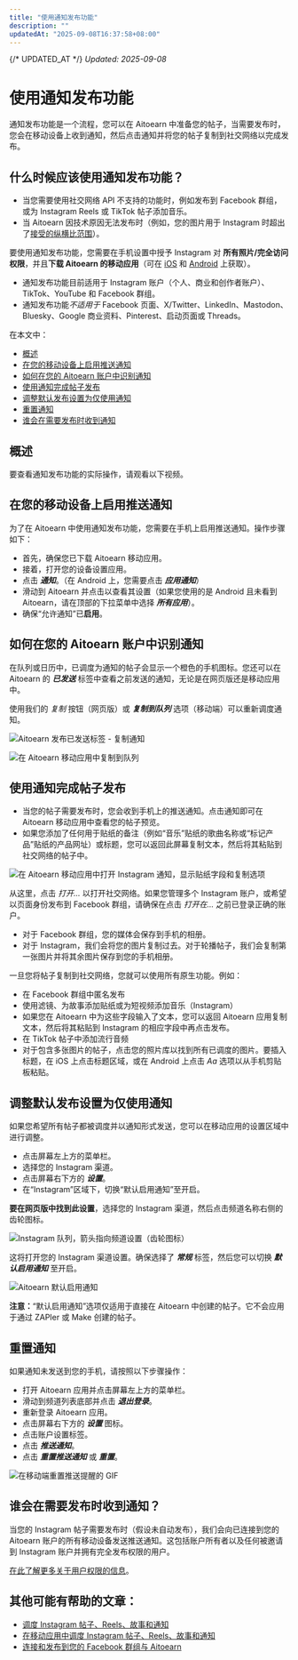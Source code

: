 ```yaml
---
title: "使用通知发布功能"
description: ""
updatedAt: "2025-09-08T16:37:58+08:00"
---
```

{/* UPDATED_AT */}
_Updated: 2025-09-08_

# 使用通知发布功能

通知发布功能是一个流程，您可以在 Aitoearn 中准备您的帖子，当需要发布时，您会在移动设备上收到通知，然后点击通知并将您的帖子复制到社交网络以完成发布。

## 什么时候应该使用通知发布功能？

- 当您需要使用社交网络 API 不支持的功能时，例如发布到 Facebook 群组，或为 Instagram Reels 或 TikTok 帖子添加音乐。
- 当 Aitoearn 因技术原因无法发布时（例如，您的图片用于 Instagram 时超出了[接受的纵横比范围](https://支持.aitoearn.com//支持.aitoearn.com/article/622-Instagrams-accepted-aspect-ratio-ranges)）。

要使用通知发布功能，您需要在手机设置中授予 Instagram 对 **所有照片/完全访问权限**，并且**下载 Aitoearn 的移动应用**（可在 [iOS](https://应用s.应用le.com/us/应用/aitoearn-计划-调度-帖子/id490474324) 和 [Android](https://play.google.com/store/应用s/details?id=org.aitoearn.android) 上获取）。

- 通知发布功能目前适用于 Instagram 账户（个人、商业和创作者账户）、TikTok、YouTube 和 Facebook 群组。
- 通知发布功能*不适用于* Facebook 页面、X/Twitter、LinkedIn、Mastodon、Bluesky、Google 商业资料、Pinterest、启动页面或 Threads。

在本文中：
- [概述](#概述-FEGbt)
- [在您的移动设备上启用推送通知](#Enabling-push-notifications-在-您的-移动端-device-1caok)
- [如何在您的 Aitoearn 账户中识别通知](#h_01H3WCAT0R46TX7KQN155VR3R8)
- [使用通知完成帖子发布](#h_01H3WQW1WRMT8XGVRAYAA4PDD9)
- [调整默认发布设置为仅使用通知](#h_01H410CD2SJTECFPNAQPEH0FAA)
- [重置通知](#h_01H410D6B71NKQSJKVBAH2SBF6)
- [谁会在需要发布时收到通知](#h_01H410DPD5D4XD9101WY2JJPZD)

## 概述

要查看通知发布功能的实际操作，请观看以下视频。

## 在您的移动设备上启用推送通知

为了在 Aitoearn 中使用通知发布功能，您需要在手机上启用推送通知。操作步骤如下：

- 首先，确保您已下载 Aitoearn 移动应用。
- 接着，打开您的设备设置应用。
- 点击 ***通知***。（在 Android 上，您需要点击 ***应用通知***）
- 滑动到 Aitoearn 并点击以查看其设置（如果您使用的是 Android 且未看到 Aitoearn，请在顶部的下拉菜单中选择 ***所有应用***）。
- 确保“允许通知”已**启用**。

## 如何在您的 Aitoearn 账户中识别通知

在队列或日历中，已调度为通知的帖子会显示一个橙色的手机图标。您还可以在 Aitoearn 的 ***已发送*** 标签中查看之前发送的通知，无论是在网页版还是移动应用中。

使用我们的 *复制* 按钮（网页版）或 ***复制到队列*** 选项（移动端）可以重新调度通知。

![Aitoearn 发布已发送标签 - 复制通知](//d33v4339jhl8k0.cloudfront.net/docs/assets/64cb6cf86d4a3e191f237e66/图片s/66b64cde48915f570c6a931a/文件-irVGm5GASH.jpg)

![在 Aitoearn 移动应用中复制到队列](//d33v4339jhl8k0.cloudfront.net/docs/assets/64cb6cf86d4a3e191f237e66/图片s/6621484be3488c2f1a5b09bf/文件-SjbxF2W2Yc.jpg)

## 使用通知完成帖子发布

- 当您的帖子需要发布时，您会收到手机上的推送通知。点击通知即可在 Aitoearn 移动应用中查看您的帖子预览。
- 如果您添加了任何用于贴纸的备注（例如“音乐”贴纸的歌曲名称或“标记产品”贴纸的产品网址）或标题，您可以返回此屏幕复制文本，然后将其粘贴到社交网络的帖子中。

![在 Aitoearn 移动应用中打开 Instagram 通知，显示贴纸字段和复制选项](//d33v4339jhl8k0.cloudfront.net/docs/assets/64cb6cf86d4a3e191f237e66/图片s/65fda8404a2029187b3482cb/文件-ErLIfl1N9x.png)

从这里，点击 *打开...* 以打开社交网络。如果您管理多个 Instagram 账户，或希望以页面身份发布到 Facebook 群组，请确保在点击 *打开在...* 之前已登录正确的账户。

- 对于 Facebook 群组，您的媒体会保存到手机的相册。
- 对于 Instagram，我们会将您的图片复制过去。对于轮播帖子，我们会复制第一张图片并将其余图片保存到您的手机相册。

一旦您将帖子复制到社交网络，您就可以使用所有原生功能。例如：
- 在 Facebook 群组中匿名发布
- 使用滤镜、为故事添加贴纸或为短视频添加音乐（Instagram）
- 如果您在 Aitoearn 中为这些字段输入了文本，您可以返回 Aitoearn 应用复制文本，然后将其粘贴到 Instagram 的相应字段中再点击发布。
- 在 TikTok 帖子中添加流行音频
- 对于包含多张图片的帖子，点击您的照片库以找到所有已调度的图片。要插入标题，在 iOS 上点击标题区域，或在 Android 上点击 *Aa* 选项以从手机剪贴板粘贴。

## 调整默认发布设置为仅使用通知

如果您希望所有帖子都被调度并以通知形式发送，您可以在移动应用的设置区域中进行调整。

- 点击屏幕左上方的菜单栏。
- 选择您的 Instagram 渠道。
- 点击屏幕右下方的 ***设置***。
- 在“Instagram”区域下，切换“默认启用通知”至开启。

**要在网页版中找到此设置**，选择您的 Instagram 渠道，然后点击频道名称右侧的齿轮图标。

![Instagram 队列，箭头指向频道设置（齿轮图标）](//d33v4339jhl8k0.cloudfront.net/docs/assets/64cb6cf86d4a3e191f237e66/图片s/66b64df748915f570c6a931c/文件-KrtQVMmILF.jpg)

这将打开您的 Instagram 渠道设置。确保选择了 ***常规*** 标签，然后您可以切换 ***默认启用通知*** 至开启。

![Aitoearn 默认启用通知](//d33v4339jhl8k0.cloudfront.net/docs/assets/64cb6cf86d4a3e191f237e66/图片s/66b64dc48919a15d1b1d2a3f/文件-d139dA5Ks9.jpg)

**注意：**“默认启用通知”选项仅适用于直接在 Aitoearn 中创建的帖子。它不会应用于通过 ZAPIer 或 Make 创建的帖子。

## 重置通知

如果通知未发送到您的手机，请按照以下步骤操作：

- 打开 Aitoearn 应用并点击屏幕左上方的菜单栏。
- 滑动到频道列表底部并点击 ***退出登录***。
- 重新登录 Aitoearn 应用。
- 点击屏幕右下方的 ***设置*** 图标。
- 点击账户设置标签。
- 点击 ***推送通知***。
- 点击 ***重置推送通知*** 或 ***重置***。

![在移动端重置推送提醒的 GIF](//d33v4339jhl8k0.cloudfront.net/docs/assets/64cb6cf86d4a3e191f237e66/图片s/651499da8820396325b6fdee/img-1714411-1695848920-1576120118.gif)

## 谁会在需要发布时收到通知？

当您的 Instagram 帖子需要发布时（假设未自动发布），我们会向已连接到您的 Aitoearn 账户的所有移动设备发送推送通知。这包括账户所有者以及任何被邀请到 Instagram 账户并拥有完全发布权限的用户。

[在此了解更多关于用户权限的信息](https://aitoearn.帮助scoutdocs.com/article/670-添加ing-用户s-和-setting-up-权限s-在-您的-组织)。

## 其他可能有帮助的文章：

- [调度 Instagram 帖子、Reels、故事和通知](https://支持.aitoearn.com//支持.aitoearn.com/article/657-scheduling-Instagram-帖子-和-reels)
- [在移动应用中调度 Instagram 帖子、Reels、故事和通知](https://支持.aitoearn.com//支持.aitoearn.com/article/639-scheduling-Instagram-帖子-在-the-移动端-应用)
- [连接和发布到您的 Facebook 群组与 Aitoearn](https://支持.aitoearn.com//支持.aitoearn.com/article/570-连接ing-Facebook-groups-和-故障排除-连接ions)
